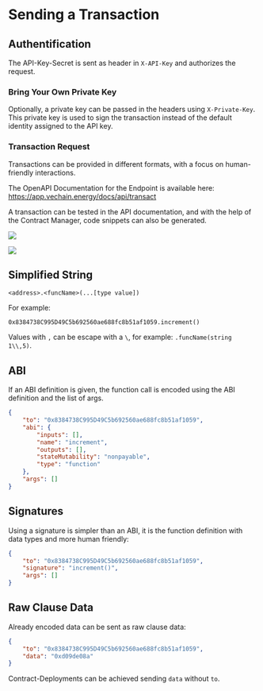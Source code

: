 # Sending a Transaction

## Authentification

The API-Key-Secret is sent as header in `X-API-Key` and authorizes the request.

### Bring Your Own Private Key

Optionally, a private key can be passed in the headers using `X-Private-Key`. This private key is used to sign the transaction instead of the default identity assigned to the API key.

### Transaction Request

Transactions can be provided in different formats, with a focus on human-friendly interactions.

The OpenAPI Documentation for the Endpoint is available here:  
https://app.vechain.energy/docs/api/transact

A transaction can be tested in the API documentation, and with the help of the Contract Manager, code snippets can also be generated.

![](./apikey-test.gif)

![](./apikey-test.jpg)


## Simplified String

```
<address>.<funcName>(...[type value])
```

For example:

```
0x8384738C995D49C5b692560ae688fc8b51af1059.increment()
```

Values with `,` can be escape with a `\`, for example: `.funcName(string 1\\,5)`.

## ABI

If an ABI definition is given, the function call is encoded using the ABI definition and the list of args.

```json
{
	"to": "0x8384738C995D49C5b692560ae688fc8b51af1059",
	"abi": {
		"inputs": [],
		"name": "increment",
		"outputs": [],
		"stateMutability": "nonpayable",
		"type": "function"
	},
	"args": []
}
```

## Signatures

Using a signature is simpler than an ABI, it is the function definition with data types and more human friendly:

```json
{
	"to": "0x8384738C995D49C5b692560ae688fc8b51af1059",
	"signature": "increment()",
	"args": []
}
```


## Raw Clause Data

Already encoded data can be sent as raw clause data:

```json
{
	"to": "0x8384738C995D49C5b692560ae688fc8b51af1059",
	"data": "0xd09de08a"
}
```

Contract-Deployments can be achieved sending `data` without `to`.
